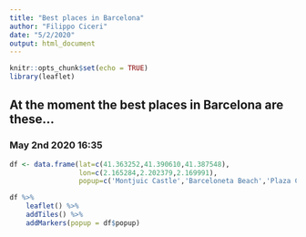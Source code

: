 ```yaml
---
title: "Best places in Barcelona"
author: "Filippo Ciceri"
date: "5/2/2020"
output: html_document
---
```


```r
knitr::opts_chunk$set(echo = TRUE)
library(leaflet)
```

## At the moment the best places in Barcelona are these...
### May 2nd 2020 16:35

```r
df <- data.frame(lat=c(41.363252,41.390610,41.387548),
                 lon=c(2.165284,2.202379,2.169991),
                 popup=c('Montjuic Castle','Barceloneta Beach','Plaza Catalunya'))

df %>% 
    leaflet() %>%
    addTiles() %>%
    addMarkers(popup = df$popup)
```